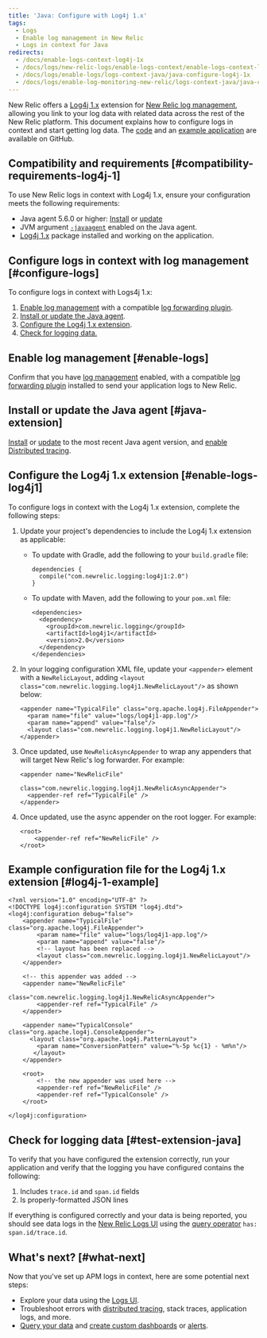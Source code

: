 ```yaml
---
title: 'Java: Configure with Log4j 1.x'
tags:
  - Logs
  - Enable log management in New Relic
  - Logs in context for Java
redirects:
  - /docs/enable-logs-context-log4j-1x
  - /docs/logs/new-relic-logs/enable-logs-context/enable-logs-context-log4j-1x
  - /docs/logs/enable-logs/logs-context-java/java-configure-log4j-1x
  - /docs/logs/enable-log-monitoring-new-relic/logs-context-java/java-configure-log4j-1x
---
```


New Relic offers a [Log4j 1.x](https://logging.apache.org/log4j/1.2/) extension for [New Relic log management](https://docs.newrelic.com/docs/introduction-new-relic-logs), allowing you link to your log data with related data across the rest of the New Relic platform. This document explains how to configure logs in context and start getting log data. The [code](https://github.com/newrelic/java-log-extensions/tree/main/log4j1) and an [example application](https://github.com/newrelic/java-log-extensions/tree/main/examples/log4j1-app) are available on GitHub.

## Compatibility and requirements [#compatibility-requirements-log4j-1]

To use New Relic logs in context with Log4j 1.x, ensure your configuration meets the following requirements:

* Java agent 5.6.0 or higher: [Install](/docs/agents/java-agent/installation/install-java-agent) or [update](/docs/agents/java-agent/installation/update-java-agent)
* JVM argument [`-javaagent`](/docs/agents/java-agent/installation/include-java-agent-jvm-argument) enabled on the Java agent.
* [Log4j 1.x](https://logging.apache.org/log4j/1.2/) package installed and working on the application.

## Configure logs in context with log management [#configure-logs]

To configure logs in context with Logs4j 1.x:

1. [Enable log management](/docs/introduction-new-relic-logs) with a compatible [log forwarding plugin](/docs/logs/enable-logs/enable-logs/enable-new-relic-logs#enable-logs).
2. [Install or update the Java agent](#java-extension).
3. [Configure the Log4j 1.x extension](#enable-logs-log4j1).
4. [Check for logging data.](#test-extension-java)

## Enable log management [#enable-logs]

Confirm that you have [log management](/docs/introduction-new-relic-logs) enabled, with a compatible [log forwarding plugin](/docs/logs/enable-logs/enable-logs/enable-new-relic-logs#enable-logs) installed to send your application logs to New Relic.

## Install or update the Java agent [#java-extension]

[Install](/docs/agents/java-agent/installation/install-java-agent) or [update](/docs/agents/java-agent/installation/update-java-agent) to the most recent Java agent version, and [enable Distributed tracing](/docs/understand-dependencies/distributed-tracing/enable-configure/enable-distributed-tracing).

## Configure the Log4j 1.x extension [#enable-logs-log4j1]

To configure logs in context with the Log4j 1.x extension, complete the following steps:

1. Update your project's dependencies to include the Log4j 1.x extension as applicable:

   * To update with Gradle, add the following to your `build.gradle` file:

     ```
     dependencies {
       compile("com.newrelic.logging:log4j1:2.0")
     }
     ```
   * To update with Maven, add the following to your `pom.xml` file:

     ```
     <dependencies>
       <dependency>
         <groupId>com.newrelic.logging</groupId>
         <artifactId>log4j1</artifactId>
         <version>2.0</version>
       </dependency>
     </dependencies>
     ```
2. In your logging configuration XML file, update your `<appender>` element with a `NewRelicLayout`, adding `<layout class="com.newrelic.logging.log4j1.NewRelicLayout"/>` as shown below:

   ```
   <appender name="TypicalFile" class="org.apache.log4j.FileAppender">
     <param name="file" value="logs/log4j1-app.log"/>
     <param name="append" value="false"/>
     <layout class="com.newrelic.logging.log4j1.NewRelicLayout"/> 
   </appender>
   ```
3. Once updated, use `NewRelicAsyncAppender` to wrap any appenders that will target New Relic's log forwarder. For example:

   ```
   <appender name="NewRelicFile" 
             class="com.newrelic.logging.log4j1.NewRelicAsyncAppender">
     <appender-ref ref="TypicalFile" />
   </appender>
   ```
4. Once updated, use the async appender on the root logger. For example:

   ```
   <root>
       <appender-ref ref="NewRelicFile" />
   </root>
   ```

## Example configuration file for the Log4j 1.x extension [#log4j-1-example]

```
<?xml version="1.0" encoding="UTF-8" ?>
<!DOCTYPE log4j:configuration SYSTEM "log4j.dtd">
<log4j:configuration debug="false">
    <appender name="TypicalFile" class="org.apache.log4j.FileAppender">
        <param name="file" value="logs/log4j1-app.log"/>
        <param name="append" value="false"/>
        <!-- layout has been replaced -->
        <layout class="com.newrelic.logging.log4j1.NewRelicLayout"/>
    </appender>

    <!-- this appender was added -->
    <appender name="NewRelicFile" 
              class="com.newrelic.logging.log4j1.NewRelicAsyncAppender">
        <appender-ref ref="TypicalFile" />
    </appender>

    <appender name="TypicalConsole" class="org.apache.log4j.ConsoleAppender">
      <layout class="org.apache.log4j.PatternLayout"> 
        <param name="ConversionPattern" value="%-5p %c{1} - %m%n"/> 
       </layout> 
    </appender>

    <root>        ​
        <!-- the new appender was used here -->​​
        <appender-ref ref="NewRelicFile" />
        <appender-ref ref="TypicalConsole" />
    </root>

</log4j:configuration>
```

## Check for logging data [#test-extension-java]

To verify that you have configured the extension correctly, run your application and verify that the logging you have configured contains the following:

1. Includes `trace.id` and `span.id` fields
2. Is properly-formatted JSON lines

If everything is configured correctly and your data is being reported, you should see data logs in the [New Relic Logs UI](https://one.newrelic.com/launcher/logger.log-launcher) using the [query operator](/docs/new-relic-logs-query-syntax) `has: span.id/trace.id`.

## What's next? [#what-next]

Now that you've set up APM logs in context, here are some potential next steps:

* Explore your data using the [Logs UI](/docs/explore-your-data-new-relic-logs-ui).
* Troubleshoot errors with [distributed tracing](/docs/understand-dependencies/distributed-tracing/get-started/introduction-distributed-tracing), stack traces, application logs, and more.
* [Query your data](/docs/using-new-relic/data/understand-data/query-new-relic-data) and [create custom dashboards](/docs/dashboards/new-relic-one-dashboards/get-started/introduction-new-relic-one-dashboards) or [alerts](/docs/alerts/new-relic-alerts/configuring-alert-policies/create-edit-or-find-alert-policy).
